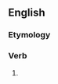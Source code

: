 ==English==

===Etymology===
{{suffix|exceed|est|lang=en}}

===Verb===
{{head|en|verb form}}

# {{en-archaic second-person singular of|exceed|lang=en}}